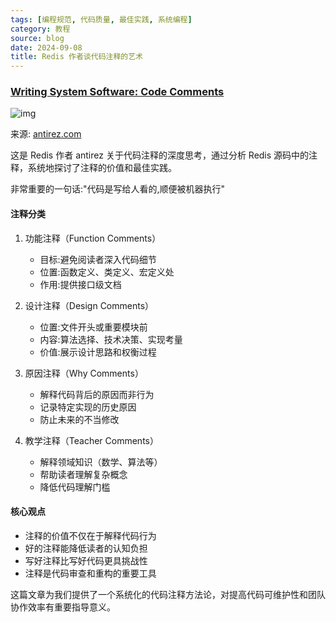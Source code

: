```yaml
---
tags: [编程规范, 代码质量, 最佳实践, 系统编程]
category: 教程
source: blog
date: 2024-09-08
title: Redis 作者谈代码注释的艺术
---
```


### [Writing System Software: Code Comments](https://antirez.com/news/124)

![img](https://img.mengpeng.tech/i/2024/12/11/67591bcaaa3c3.webp)

来源: [antirez.com](https://antirez.com/news/124)

这是 Redis 作者 antirez 关于代码注释的深度思考，通过分析 Redis 源码中的注释，系统地探讨了注释的价值和最佳实践。

非常重要的一句话:"代码是写给人看的,顺便被机器执行"

#### 注释分类

1. 功能注释（Function Comments）

    - 目标:避免阅读者深入代码细节
    - 位置:函数定义、类定义、宏定义处
    - 作用:提供接口级文档

2. 设计注释（Design Comments）

    - 位置:文件开头或重要模块前
    - 内容:算法选择、技术决策、实现考量
    - 价值:展示设计思路和权衡过程

3. 原因注释（Why Comments）

    - 解释代码背后的原因而非行为
    - 记录特定实现的历史原因
    - 防止未来的不当修改

4. 教学注释（Teacher Comments）
    - 解释领域知识（数学、算法等）
    - 帮助读者理解复杂概念
    - 降低代码理解门槛

#### 核心观点

-   注释的价值不仅在于解释代码行为
-   好的注释能降低读者的认知负担
-   写好注释比写好代码更具挑战性
-   注释是代码审查和重构的重要工具

这篇文章为我们提供了一个系统化的代码注释方法论，对提高代码可维护性和团队协作效率有重要指导意义。
